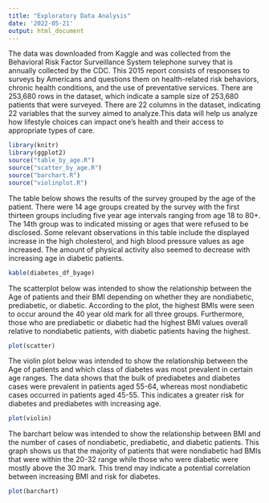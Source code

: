 ```yaml
---
title: "Exploratory Data Analysis"
date: '2022-05-21'
output: html_document
---
```


The data was downloaded from Kaggle and was collected from the Behavioral Risk Factor Surveillance System telephone survey that is annually collected by the CDC. This 2015 report consists of responses to surveys by Americans and questions them on health-related risk behaviors, chronic health conditions, and the use of preventative services. There are 253,680 rows in the dataset, which indicate a sample size of 253,680 patients that were surveyed. There are 22 columns in the dataset, indicating 22 variables that the survey aimed to analyze.This data will help us analyze how lifestyle choices can impact one's health and their access to appropriate types of care.

```r
library(knitr)
library(ggplot2)
source("table_by_age.R")
source("scatter_by_age.R")
source("barchart.R")
source("violinplot.R")
```

The table below shows the results of the survey grouped by the age of the patient. There were 14 age groups created by the survey with the first thirteen groups including five year age intervals ranging from age 18 to 80+. The 14th group was to indicated missing or ages that were refused to be disclosed. Some relevant observations in this table include the displayed increase in the high cholesterol, and high blood pressure values as age increased. The amount of physical activity also seemed to decrease with increasing age in diabetic patients.

```r
kable(diabetes_df_byage)
```

The scatterplot below was intended to show the relationship between the Age of patients and their BMI depending on whether they are nondiabetic, prediabetic, or diabetic. According to the plot, the highest BMIs were seen to occur around the 40 year old mark for all three groups. Furthermore, those who are prediabetic or diabetic had the highest BMI values overall relative to nondiabetic patients, with diabetic patients having the highest.

```r
plot(scatter)
```

The violin plot below was intended to show the relationship between the Age of patients and which class of diabetes was most prevalent in certain age ranges. The data shows that the bulk of prediabetes and diabetes cases were prevalent in patients aged 55-64, whereas most nondiabetic cases occurred in patients aged 45-55. This indicates a greater risk for diabetes and prediabetes with increasing age. 

```r
plot(violin)
```

The barchart below was intended to show the relationship between BMI and the number of cases of nondiabetic, prediabetic, and diabetic patients. This graph shows us that the majority of patients that were nondiabetic had BMIs that were within the 20-32 range while those who were diabetic were mostly above the 30 mark. This trend may indicate a potential correlation between increasing BMI and risk for diabetes. 

```r
plot(barchart)
```